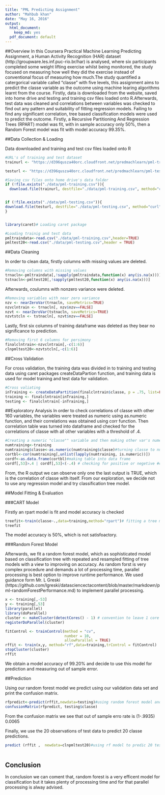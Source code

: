 ```yaml
---
title: "PML Predicting Assignment"
author: "Mahbub khan"
date: "May 16, 2016"
output:
  html_document:
    keep_md: yes
  pdf_document: default
---
```


##Overview
In this Coursera Practical Machine Learning Predicting Assignment, a Human Activity Recognition (HAR) dataset (http://groupware.les.inf.puc-rio.br/har) is analysed, where six participants completed some weight lifting exercise whilst being monitored, the study focused on measuring how well they did the exercise instead of conventional focus of measuring how much.The study quantified a catergorical variable called "classe" with five levels, this assignment aims to predict the classe variable as the outcome using machine learing algorithms learnt from the course.
Firstly, data is downloaded from the website, saved into home drive and testing and training csv files loaded onto R.Afterwards, test data was cleaned and correlations between variables was checked to find out any pattern and suitability of fitting regression models. Failing to find any significant correlation, tree based classification models were used to predict the outcome. Firstly, a Recursive Partitioning And Regression Trees (RPART) model was fit, with in sample accuracy only 50%, then a Random Forest model was fit with model accuracy 99.35%.


##Data Collection & Loading

Data downloaded and training and test csv files loaded onto R

```r
#URL's of training and test dataset
trainurl <- "https://d396qusza40orc.cloudfront.net/predmachlearn/pml-training.csv"

testurl <- "https://d396qusza40orc.cloudfront.net/predmachlearn/pml-testing.csv"

#Saving csv files onto home drive's data folder
if (!file.exists("./data/pml-training.csv")){
  download.file(trainurl, destfile="./data/pml-training.csv", method="curl")}


if (!file.exists("./data/pml-testing.csv")){
download.file(testurl, destfile="./data/pml-testing.csv", method="curl")
}


library(caret)# Loading caret package

#Loading trainig and test data
pmltraindata<-read.csv("./data/pml-training.csv",header=TRUE)
pmltest20<-read.csv("./data/pml-testing.csv",header = TRUE)

```

##Data Cleaning

In order to clean data, firstly columns with missing values are deleted.
```r

#Removing columns with missing values
trnacln<-pmltraindata[,!sapply(pmltraindata,function(x) any(is.na(x)))]
tstnacln<-pmltest20[,!sapply(pmltest20,function(x) any(is.na(x)))]
```

Afterwards, coulumns with nonzero variance were deleted.
```r
#Removing variables with near zero variance
nzv <- nearZeroVar(trnacln, saveMetrics=TRUE)
nzvclntrain <- trnacln[, nzv$nzv==FALSE]
nzvt <- nearZeroVar(tstnacln, saveMetrics=TRUE)
nzvtstcln <- tstnacln[, nzvt$nzv==FALSE]
```

Lastly, first six columns of training dataframe was deleted as they bear no significance to prediction.
```r

#Removing first 6 columns for persimony
finalclntrain<-nzvclntrain[,-c(1:6)]
clnpmltest20<-nzvtstcln[,-c(1:6)]
```

##Cross Validation

For cross validation, the training data was divided in to training and testing data using caret packages createDataPartion function, and training data is used for model training and test data for validation.

```r

#Cross valiating 
inTraining <- createDataPartition(finalclntrain$classe, p = .75, list=FALSE)
training <- finalclntrain[inTraining,]
testing <- finalclntrain[-inTraining,]

```


##Exploratory Analysis
In order to check correlations of classe with other 160 variables, the variables were treated as numeric using as.numeric function, and their correlations was obtained using corr function. Then correlation table was turned into dataframe and checked for the correlations of classe with all other variables with a threshold of .4. 

```r
#Creating a numeric "classe"" variable and then making other var's numeric to #check correlations 
numtraining<-training
numtraining$classe<-as.numeric(numtraining$classe)#turning classe to numeric
cortbl<-cor(numtraining[,unlist(lapply(numtraining, is.numeric))])
cordf<-as.data.frame(cortbl)#making table into data frame
cordf[,53]>.4 | cordf[,53]<(-.4) # checking for positive or negetive #correlation greater than .4, classe is 53rd column

```

From, the R output we can observe only one the last output is TRUE, which is the correlation of classe with itself. From our exploration, we decide not to use any regression model and try classification tree model.


##Model Fitting & Evaluation


###CART Model

Firstly an rpart model is fit and model accuracy is checked
```r

treefit<-train(classe~.,data=training,method="rpart")# fitting a tree model
treefit
```

The model accuracy is 50%, which is not satisfoactory.

###Random Forest Model

Afterwards, we fit a random forest model, which as sophisticated model based on classification tree with repeated and resampled fitting of tree models with a view to improving on accuracy. As random forst is very complex procedure and demands a lot of processing time, parallel processing is best option to improve runtime performance. We used guidance form Mr. L Greski (https://github.com/lgreski/datasciencectacontent/blob/master/markdown/pml-randomForestPerformance.md) to implement parallel processing.

```r
x <- training[,-53]
y <- training[,53]
library(parallel)
library(doParallel)
cluster <- makeCluster(detectCores() - 1) # convention to leave 1 core for OS
registerDoParallel(cluster)

fitControl <- trainControl(method = "cv",
                           number = 10,
                           allowParallel = TRUE)
rffit <- train(x,y, method="rf",data=training,trControl = fitControl)
stopCluster(cluster)
rffit

```

We obtain a model accuracy of 99.20% and decide to use this model for prediction and measuring out of sample error.


##Prediction

Using our random forest model we predict using our validation data set and print the confusion matrix.

```r
rfpredict<-predict(rffit,newdata=testing)#using random forest model and validation data
confusionMatrix(rfpredict, testing$classe)
```

From the confusion matrix we see that out of sample erro rate is (1-.9935) 0.0065

Finally, we use the 20 observations of test data to predict 20 classe predictions.

```r

predict (rffit ,  newdata=clnpmltest20)#using rf model to predic 20 test classe values
 
```


## Conclusion
In conclusion we can coment that, random forest is a very efficent model for classification but it takes plenty of processing time and for that parallel processing is alway advised.



